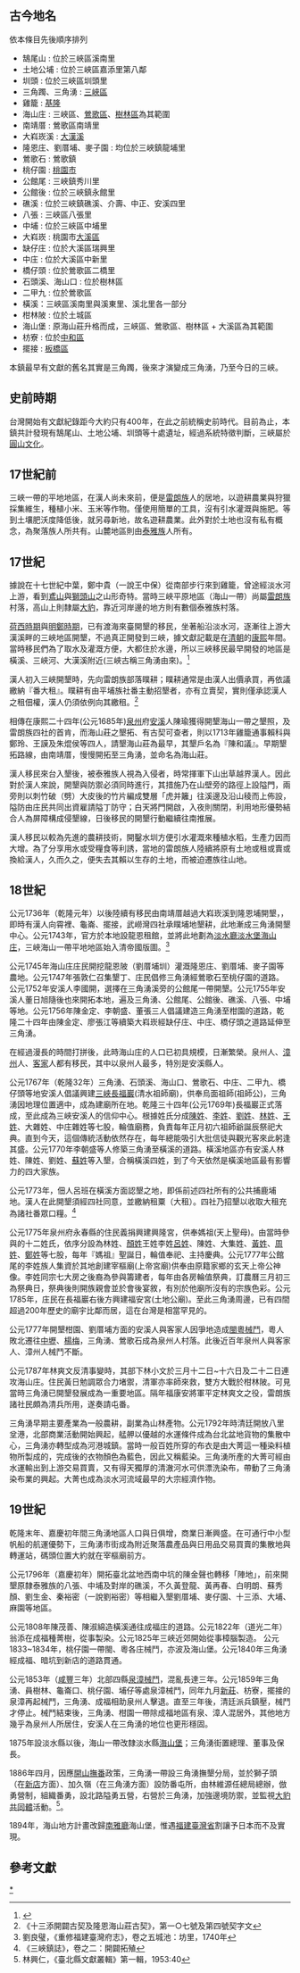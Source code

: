 {{Expand |time=2010-01-15T07:42:27+00:00 }}

== 古今地名 ==
依本條目先後順序排列
*鵠尾山 : 位於三峽區溪南里
*土地公埔 : 位於三峽區嘉添里第八鄰
*圳頭 : 位於三峽區圳頭里
*三角躅、三角湧 : [[三峽區|三峽區]]
*雞籠 : [[基隆|基隆]]
*海山庄 : 三峽區、[[鶯歌區|鶯歌區]]、[[樹林區|樹林區]]為其範圍
*南靖厝 : 鶯歌區南靖里
*大嵙崁溪 : [[大漢溪|大漢溪]]
*隆恩庄、劉厝埔、麥子園 : 均位於三峽鎮龍埔里
*鶯歌石 : 鶯歌鎮
*桃仔園 : [[桃園市|桃園市]]
*公館尾 : 三峽鎮秀川里
*公館後 : 位於三峽鎮永館里
*礁溪 : 位於三峽鎮礁溪、介壽、中正、安溪四里
*八張 : 三峽區八張里
*中埔 : 位於三峽區中埔里
*大嵙崁 : 桃園市[[大溪區|大溪區]]
*缺仔庄 : 位於大溪區瑞興里
*中庄 : 位於大溪區中新里
*橋仔頭 : 位於鶯歌區二橋里
*石頭溪、海山口 : 位於樹林區
*二甲九 : 位於鶯歌區
*橫溪：三峽區溪南里與溪東里、溪北里各一部分
*柑林陂 : 位於土城區
*海山堡 : 原海山莊升格而成，三峽區、鶯歌區、樹林區 + 大溪區為其範圍
*枋寮 : 位於[[中和區|中和區]]
*擺接 : [[板橋區_(台灣)|板橋區]]

本鎮最早有文獻的舊名其實是三角躅，後來才演變成三角湧，乃至今日的三峽。

== 史前時期 ==
台灣開始有文獻紀錄距今大約只有400年，在此之前統稱史前時代。目前為止，本鎮共計發現有鵠尾山、土地公埔、圳頭等十處遺址，經過系統特徵判斷，三峽屬於[[圓山文化|圓山文化]]。

== 17世紀前 ==
三峽一帶的平地地區，在漢人尚未來前，便是[[雷朗族|雷朗族]]人的居地，以遊耕農業與狩獵採集維生，種植小米、玉米等作物。僅使用簡單的工具，沒有引水灌溉與施肥。等到土壤肥沃度降低後，就另尋新地，故名遊耕農業。此外對於土地也沒有私有概念，為聚落族人所共有。山麓地區則由[[泰雅族|泰雅族]]人所有。

== 17世紀 ==
據說在十七世紀中葉，鄭中貴（一說王中保）從南部步行來到雞籠，曾途經淡水河上游，看到[[鳶山|鳶山]]與[[獅頭山|獅頭山]]之山形奇特。當時三峽平原地區（海山一帶）尚屬[[雷朗族|雷朗族]]村落，高山上則隸屬[[大豹|大豹]]，靠近河岸邊的地方則有數個泰雅族村落。

[[荷西時期|荷西時期]]與[[明鄭時期|明鄭時期]]，已有渡海來臺開墾的移民，坐著船沿淡水河，逐漸往上游大漢溪畔的三峽地區開墾，不過真正開發到三峽，據文獻記載是在[[清朝|清朝]]的[[康熙|康熙]]年間。當時移民們為了取水及灌溉方便，大都住於水邊，所以三峽移民最早開發的地區是橫溪、三峽河、大漢溪附近(三峽古稱三角湧由來)。<ref name="人口統計資料">{{cite web|url=https://www.sanxia.ntpc.gov.tw/home.jsp?id=b53646fbee8d8864|title=三峽概述|publisher=新北市三峽區公所|date=2016-07-11|deadurl=no|archiveurl=https://web.archive.org/web/20220129100332/https://www.sanxia.ntpc.gov.tw/home.jsp?id=b53646fbee8d8864|archivedate=2022-01-29|accessdate=2013-10-20}}</ref>

漢人初入三峽開墾時，先向雷朗族部落瞨耕；瞨耕通常是由漢人出價承買，再依議繳納『番大租』。瞨耕有由平埔族社番主動招墾者，亦有立賣契，實則僅承認漢人之租佃權，漢人仍須依例向其繳租。<ref>《十三添開闢古契及隆恩海山莊古契》，第一○七號及第四號契字文</ref>

相傳在康熙二十四年(公元1685年)[[泉州|泉州]]府[[安溪|安溪]]人陳瑜獲得開墾海山一帶之墾照，及雷朗族四社的首肯，而海山莊之墾拓、有古契可查者，則以1713年雞籠通事賴科與鄭玲、王謨及朱焜侯等四人，請墾海山莊為最早，其墾戶名為『陳和議』。早期墾拓路線，由南靖厝，慢慢開拓至三角湧，並命名為海山莊。

漢人移民來台入墾後，被泰雅族人視為入侵者，時常揮軍下山出草越界漢人。因此對於漢人來說，開墾與防禦必須同時進行，其措施乃在山壁旁的路徑上設隘門，兩旁則以刺竹破（劈）大皮後的竹片編成雙層「虎并籬」往溪邊及沿山稜而上佈設，隘防由庄民共同出資雇請隘丁防守；白天將門開啟，入夜則關閉，利用地形優勢結合人為屏障構成侵墾線，日後移民的開墾行動繼續往南推展。

漢人移民以較為先進的農耕技術，開鑿水圳方便引水灌溉來種植水稻，生產力因而大增。為了分享用水或受糧食等利誘，當地的雷朗族人陸續將原有土地或租或賣或換給漢人，久而久之，便失去其賴以生存的土地，而被迫遷族往山地。

== 18世紀 ==
公元1736年（乾隆元年）以後陸續有移民由南靖厝越過大嵙崁溪到隆恩埔開墾，，即時有漢人向霄裡、龜崙、擺接，武嶗灣四社承瞨埔地墾耕，此地漸成三角湧開墾中心。公元1743年，官方於本地設龍恩租館，並將此地劃為[[淡水廳|淡水廳]][[淡水堡|淡水堡]][[海山庄|海山庄]]，三峽海山一帶平地地區始入清帝國版圖。<ref>劉良璧，《重修福建臺灣府志》，卷之五城池：坊里，1740年</ref>

公元1745年海山庄庄民開挖龍恩陂（劉厝埔圳）灌溉隆恩庄、劉厝埔、麥子園等農地。公元1747年張敦仁召集墾丁、庄民倡修三角湧經鶯歌石至桃仔園的道路。公元1752年安溪人李國開，選擇在三角湧溪旁的公館尾一帶開墾。公元1755年安溪人董日旭隨後也來開拓本地，遍及三角湧、公館尾、公館後、礁溪、八張、中埔等地。公元1756年陳金定、李朝盛、董張三人倡議建造三角湧至柑園的道路，乾隆二十四年由陳金定、廖張江等續築大嵙崁經缺仔庄、中庄、橋仔頭之道路延伸至三角湧。

在經過漫長的時間打拼後，此時海山庄的人口已初具規模，日漸繁榮。泉州人、[[漳州|漳州]]人、[[客家|客家]]人都有移民，其中以泉州人最多，特別是安溪縣人。

公元1767年（乾隆32年）三角湧、石頭溪、海山口、鶯歌石、中庄、二甲九、橋仔頭等地安溪人倡議興建[[三峽長福巖|三峽長福巖]](清水祖師廟)，供奉烏面祖師(祖師公)，三角湧因地理位置適中，成為建廟所在地。乾隆三十四年(公元1769年)長福巖正式落成，至此成為三峽安溪人的信仰中心。根據姓氏分成[[陳姓|陳姓]]、[[李姓|李姓]]、[[劉姓|劉姓]]、[[林姓|林姓]]、[[王姓|王姓]]、大雜姓、中庄雜姓等七股，輪值廟務，負責每年正月初六祖師爺誕辰祭祀大典。直到今天，這個傳統活動依然存在，每年總能吸引大批信徒與觀光客來此躬逢其盛。公元1770年李朝盛等人修築三角湧至橫溪的道路。橫溪地區亦有安溪人林姓、陳姓、劉姓、[[蘇姓|蘇姓]]等入墾，合稱橫溪四姓，到了今天依然是橫溪地區最有影響力的四大家族。

公元1773年，佃人呂班在橫溪方面認墾之地，即係前述四社所有的公共捕鹿埔地。漢人在此開墾須經四社同意，並繳納租粟（大租）。四社乃招墾以收取大租充為諸社番眾口糧。<ref>《三峽鎮誌》，卷之二：開闢拓殖</ref>

公元1775年泉州府永春縣的住民義捐興建興隆宮，供奉媽祖(天上聖母)。由當時參與的十二姓氏，依序分設為林姓、[[顏姓|顏姓]]王姓李姓[[呂姓|呂姓]]、陳姓、大集姓、[[黃姓|黃姓]]、[[周姓|周姓]]、[[鄭姓|鄭姓]]等七股，每年『媽祖』聖誕日，輪值奉祀、主持慶典。公元1777年公館尾的李姓族人集資於其地創建宰樞廟(上帝宮廟)供奉由原籍家鄉的玄天上帝公神像。李姓同宗七大房之後裔為參與籌建者，每年由各房輪值祭典，訂農曆三月初三為祭典日，祭典後則開族親會並於會後宴敘，有別於他廟所沒有的宗族色彩。公元1785年，庄民在長福巖右後方興建福安宮(土地公廟)。至此三角湧周邊，已有四間超過200年歷史的廟宇比鄰而居，這在台灣是相當罕見的。

公元1777年開墾柑園、劉厝埔方面的安溪人與客家人因爭地造成[[閩粵械鬥|閩粵械鬥]]，粵人敗北遷往[[中壢區|中壢]]、[[楊梅區|楊梅]]，三角湧、鶯歌石成為泉州人村落。此後近百年泉州人與客家人、漳州人械鬥不斷。

公元1787年林爽文反清事變時，其部下林小文於三月十二日~十六日及二十二日連攻海山庄。住民黃日勉調眾合力堵禦，清軍亦率師來救，雙方大戰於柑林陂。可見當時三角湧已開墾發展成為一重要地區。隔年福康安將軍平定林爽文之役，雷朗族諸社民頗為清兵所用，遂奏請屯番。

三角湧早期主要產業為一般農耕，副業為山林產物。公元1792年時清廷開放八里坌港，北部商業活動開始興起，艋舺以優越的水運條件成為台北盆地貨物的集散中心，三角湧亦轉型成為河港城鎮。當時一般百姓所穿的布衣是由大菁這一種染料植物所製成的，完成後的衣物顏色為藍色，因此又稱藍染。三角湧所產的大菁可經由水運輸出到上游交易買賣，又有得天獨厚的清澈河水可供漂洗染布，帶動了三角湧染布業的興起。大菁也成為淡水河流域最早的大宗經濟作物。

== 19世紀 ==
乾隆末年、嘉慶初年間三角湧地區人口與日俱增，商業日漸興盛。在可通行中小型帆船的航運優勢下，三角湧市街成為附近聚落農產品與日用品交易買賣的集散地與轉運站，碼頭位置大約就在宰樞廟前方。

公元1796年（嘉慶初年）開拓臺北盆地西南中坑的陳金聲也轉移「陣地」，前來開墾原隸泰雅族的八張、中埔及對岸的礁溪，不久黃登龍、黃再春、白明朗、蘇秀顏、劉生金、秦裕密（一說劉裕密）等相繼入墾劉厝埔、麥仔園、十三添、大埔、麻園等地區。

公元1808年陳茂善、陳淑綿造橫溪通往成福庄的道路。公元1822年（道光二年）翁添在成福種菁樹，從事製染。公元1825年三峽近郊開始從事樟腦製造。
公元1833~1834年，桃仔園一帶閩、粵各庄械鬥，亦波及海山堡。公元1840年三角湧經成福、暗坑到新店的道路貫通。

公元1853年（[[咸豐|咸豐]]三年）北部四縣[[泉漳械鬥|泉漳械鬥]]，混亂長達三年。公元1859年三角湧、員樹林、龜崙口、桃仔園、埔仔等處泉漳械鬥，同年九月[[新莊區|新莊]]、枋寮，擺接的泉漳再起械鬥，三角湧、成福相助泉州人擊退。直至三年後，清廷派兵鎮壓，械鬥才停止。械鬥結束後，三角湧、柑園一帶除成福地區有泉、漳人混居外，其他地方幾乎為泉州人所居住，安溪人在三角湧的地位也更形穩固。

1875年設淡水縣以後，海山一帶改隸淡水縣[[海山堡|海山堡]]；三角湧街置總理、董事及保長。

1886年四月，因應[[開山撫番|開山撫番]]政策，三角湧一帶設三角湧撫墾分局，並於獅子頭（在[[新店|新店]]方面）、加久嶺（在三角湧方面）設防番屯所，由林維源任總局總辦，倣勇營制，組織番勇，設北路隘勇五營，右營於三角湧，加強邊境防禦，並監視[[大豹共同體|大豹共同體]]活動。<ref>林興仁，《臺北縣文獻叢輯》第一輯，1953:40</ref>。

1894年，海山地方計畫改歸[[南雅廳|南雅廳]]海山堡，惟遇[[福建臺灣省|福建臺灣省]]割讓予日本而不及實現。

==參考文獻==
{{reflist}}

[[Category:新北市歷史|*]]